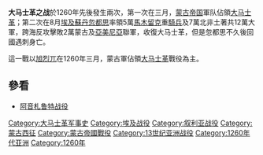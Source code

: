 {{Multiple issues|
{{expand|time=2010-05-29T14:55:48+00:00}}
{{Unreferenced|time=2020-07-01T10:50:08+00:00}}
}}
'''大马士革之战'''於1260年先後發生兩次，第一次在三月，[[蒙古帝国|蒙古帝国]]軍队佔領[[大马士革|大马士革]]；第二次在8月[[埃及|埃及]][[苏丹_(称谓)|蘇丹]][[忽都思|忽都思]]率領5萬[[馬木留克|馬木留克]]重[[騎兵|騎兵]]及7萬北非土著共12萬大軍，跨海反攻擊敗2萬蒙古及[[亞美尼亞|亞美尼亞]]聯軍，收復大马士革，但是忽都思不久後回國遇刺身亡。

這一戰以[[旭烈兀|旭烈兀]]在1260年三月，蒙古軍佔領[[大马士革|大马士革]]戰役為主。

== 參看 ==
*[[阿音札鲁特战役|阿音札鲁特战役]]

[[Category:大马士革军事史|Category:大马士革军事史]]
[[Category:埃及战役|Category:埃及战役]]
[[Category:叙利亚战役|Category:叙利亚战役]]
[[Category:蒙古西征|Category:蒙古西征]]
[[Category:蒙古帝國戰役|Category:蒙古帝國戰役]]
[[Category:13世纪亚洲战役|Category:13世纪亚洲战役]]
[[Category:1260年代亚洲|Category:1260年代亚洲]]
[[Category:1260年|Category:1260年]]